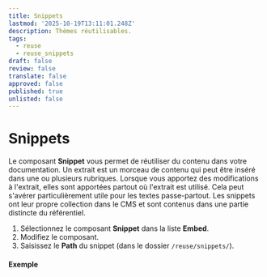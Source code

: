 ```yaml
---
title: Snippets
lastmod: '2025-10-19T13:11:01.248Z'
description: Thèmes réutilisables.
tags:
  - reuse
  - reuse_snippets
draft: false
review: false
translate: false
approved: false
published: true
unlisted: false
---
```


# Snippets

Le composant **Snippet** vous permet de réutiliser du contenu dans votre documentation. Un extrait est un morceau de contenu qui peut être inséré dans une ou plusieurs rubriques. Lorsque vous apportez des modifications à l'extrait, elles sont apportées partout où l'extrait est utilisé. Cela peut s'avérer particulièrement utile pour les textes passe-partout. Les snippets ont leur propre collection dans le CMS et sont contenus dans une partie distincte du référentiel.

1. Sélectionnez le composant **Snippet** dans la liste **Embed**.
2. Modifiez le composant.
3. Saisissez le **Path** du snippet (dans le dossier `/reuse/snippets/`).

#### Exemple

<Snippet filepath="example.mdx" />
